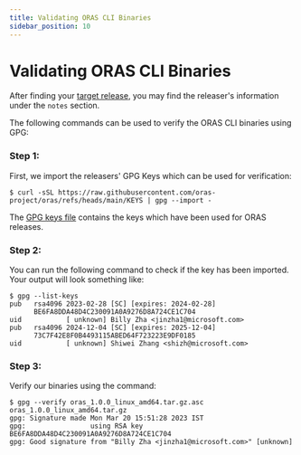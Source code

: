 ```yaml
---
title: Validating ORAS CLI Binaries
sidebar_position: 10
---
```


# Validating ORAS CLI Binaries

After finding your [target release](https://github.com/oras-project/oras/releases), 
you may find the releaser's information under the `notes` section.

The following commands can be used to verify the ORAS CLI binaries using GPG:

### Step 1: 

First, we import the releasers' GPG Keys which can be used for verification:

```
$ curl -sSL https://raw.githubusercontent.com/oras-project/oras/refs/heads/main/KEYS | gpg --import -
```

The [GPG keys file](https://github.com/oras-project/oras/blob/main/KEYS) contains the keys which have been used for ORAS releases.

### Step 2: 

You can run the following command to check if the key has been imported. Your output will look something like:

```
$ gpg --list-keys
pub   rsa4096 2023-02-28 [SC] [expires: 2024-02-28]
      BE6FA8DDA48D4C230091A0A9276D8A724CE1C704
uid           [ unknown] Billy Zha <jinzha1@microsoft.com>
pub   rsa4096 2024-12-04 [SC] [expires: 2025-12-04]
      73C7F42E8F0B4493115ABED64F723223E9DF0185
uid           [ unknown] Shiwei Zhang <shizh@microsoft.com>
```

### Step 3: 

Verify our binaries using the command:

```
$ gpg --verify oras_1.0.0_linux_amd64.tar.gz.asc oras_1.0.0_linux_amd64.tar.gz
gpg: Signature made Mon Mar 20 15:51:28 2023 IST
gpg:                using RSA key BE6FA8DDA48D4C230091A0A9276D8A724CE1C704
gpg: Good signature from "Billy Zha <jinzha1@microsoft.com>" [unknown]
```